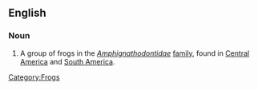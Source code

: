 ==English==
{{wikipedia}}

===Noun===
{{en-noun|sg=[[marsupial]] [[frog]]}}

# A group of frogs in the ''[[Amphignathodontidae]]'' [[family]], found in [[Central America]] and [[South America]].

[[Category:Frogs]]